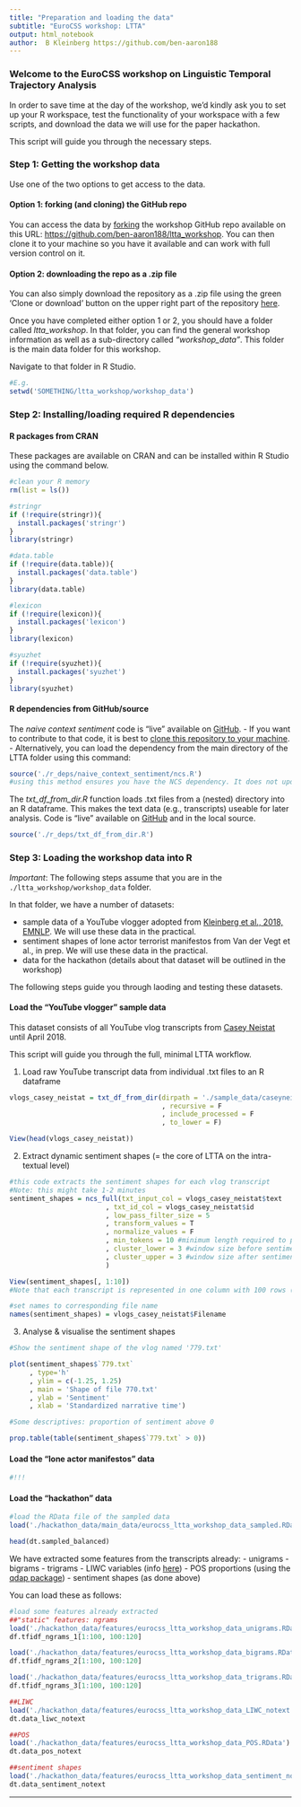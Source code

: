 ```yaml
---
title: "Preparation and loading the data"
subtitle: "EuroCSS workshop: LTTA"
output: html_notebook
author:  B Kleinberg https://github.com/ben-aaron188
---
```


### Welcome to the EuroCSS workshop on Linguistic Temporal Trajectory Analysis

In order to save time at the day of the workshop, we'd kindly ask you to set up your R workspace, test the functionality of your workspace with a few scripts, and download the data we will use for the paper hackathon.

This script will guide you through the necessary steps.


### Step 1: Getting the workshop data

Use one of the two options to get access to the data.

#### Option 1: forking (and cloning) the GitHub repo

You can access the data by [forking](https://help.github.com/articles/fork-a-repo/) the workshop GitHub repo available on this URL: [https://github.com/ben-aaron188/ltta_workshop](https://github.com/ben-aaron188/ltta_workshop). You can then clone it to your machine so you have it available and can work with full version control on it.

#### Option 2: downloading the repo as a .zip file

You can also simply download the repository as a .zip file using the green 'Clone or download' button on the upper right part of the repository [here](https://github.com/ben-aaron188/ltta_workshop).


Once you have completed either option 1 or 2, you should have a folder called *ltta_workshop*. In that folder, you can find the general workshop information as well as a sub-directory called *"workshop_data"*. This folder is the main data folder for this workshop.

Navigate to that folder in R Studio.

```r
#E.g.
setwd('SOMETHING/ltta_workshop/workshop_data')
```


### Step 2: Installing/loading required R dependencies

#### R packages from CRAN

These packages are available on CRAN and can be installed within R Studio using the command below.

```r
#clean your R memory
rm(list = ls())

#stringr
if (!require(stringr)){
  install.packages('stringr')
} 
library(stringr)

#data.table
if (!require(data.table)){
  install.packages('data.table')
} 
library(data.table)

#lexicon
if (!require(lexicon)){
  install.packages('lexicon')
} 
library(lexicon)

#syuzhet
if (!require(syuzhet)){
  install.packages('syuzhet')
} 
library(syuzhet)
```


#### R dependencies from GitHub/source

The *naive context sentiment* code is "live" available on [GitHub](https://github.com/ben-aaron188/naive_context_sentiment). 
- If you want to contribute to that code, it is best to [clone this repository to your machine](https://help.github.com/articles/cloning-a-repository/).
- Alternatively, you can load the dependency from the main directory of the LTTA folder using this command:

```r
source('./r_deps/naive_context_sentiment/ncs.R')
#using this method ensures you have the NCS dependency. It does not update to any commits made in the future (use the GitHub dependency for this for future use)
```

The *txt_df_from_dir.R* function loads .txt files from a (nested) directory into an R dataframe. This makes the text data (e.g., transcripts) useable for later analysis. Code is "live" available on [GitHub](https://github.com/ben-aaron188/r_helper_functions/blob/master/txt_df_from_dir.R) and in the local source. 

```r
source('./r_deps/txt_df_from_dir.R')
```

### Step 3: Loading the workshop data into R

*Important*: The following steps assume that you are in the `./ltta_workshop/workshop_data` folder.

In that folder, we have a number of datasets:

- sample data of a YouTube vlogger adopted from [Kleinberg et al., 2018, EMNLP](https://arxiv.org/ftp/arxiv/papers/1808/1808.09722.pdf). We will use these data in the practical.
- sentiment shapes of lone actor terrorist manifestos from Van der Vegt et al., in prep. We will use these data in the practical.
- data for the hackathon (details about that dataset will be outlined in the workshop)

The following steps guide you through laoding and testing these datasets.

#### Load the "YouTube vlogger" sample data

This dataset consists of all YouTube vlog transcripts from [Casey Neistat](https://www.youtube.com/user/caseyneistat) until April 2018.

This script will guide you through the full, minimal LTTA workflow.

1. Load raw YouTube transcript data from individual .txt files to an R dataframe

```r
vlogs_casey_neistat = txt_df_from_dir(dirpath = './sample_data/caseyneistat'
                                      , recursive = F
                                      , include_processed = F
                                      , to_lower = F)

View(head(vlogs_casey_neistat))
```

2. Extract dynamic sentiment shapes (= the core of LTTA on the intra-textual level)

```r
#this code extracts the sentiment shapes for each vlog transcript
#Note: this might take 1-2 minutes
sentiment_shapes = ncs_full(txt_input_col = vlogs_casey_neistat$text
                        , txt_id_col = vlogs_casey_neistat$id
                        , low_pass_filter_size = 5
                        , transform_values = T
                        , normalize_values = F
                        , min_tokens = 10 #minimum length required to process a vlog
                        , cluster_lower = 3 #window size before sentiment
                        , cluster_upper = 3 #window size after sentiment
                        )

View(sentiment_shapes[, 1:10])
#Note that each transcript is represented in one column with 100 rows (= standardized narrative time)

#set names to corresponding file name
names(sentiment_shapes) = vlogs_casey_neistat$Filename
```

3. Analyse & visualise the sentiment shapes

```r
#Show the sentiment shape of the vlog named '779.txt'

plot(sentiment_shapes$`779.txt`
     , type='h'
     , ylim = c(-1.25, 1.25)
     , main = 'Shape of file 770.txt'
     , ylab = 'Sentiment'
     , xlab = 'Standardized narrative time')
```

```r
#Some descriptives: proportion of sentiment above 0

prop.table(table(sentiment_shapes$`779.txt` > 0))
```


#### Load the "lone actor manifestos" data

```r
#!!!
```

#### Load the "hackathon" data

```r
#load the RData file of the sampled data
load('./hackathon_data/main_data/eurocss_ltta_workshop_data_sampled.RData')

head(dt.sampled_balanced)
```


We have extracted some features from the transcripts already:
- unigrams
- bigrams
- trigrams
- LIWC variables (info [here](https://repositories.lib.utexas.edu/bitstream/handle/2152/31333/LIWC2015_LanguageManual.pdf))
- POS proportions (using the [qdap package](https://rdrr.io/cran/qdap/man/pos.html))
- sentiment shapes (as done above)

You can load these as follows:

```r
#load some features already extracted
##"static" features: ngrams
load('./hackathon_data/features/eurocss_ltta_workshop_data_unigrams.RData')
df.tfidf_ngrams_1[1:100, 100:120]

load('./hackathon_data/features/eurocss_ltta_workshop_data_bigrams.RData')
df.tfidf_ngrams_2[1:100, 100:120]

load('./hackathon_data/features/eurocss_ltta_workshop_data_trigrams.RData')
df.tfidf_ngrams_3[1:100, 100:120]

##LIWC
load('./hackathon_data/features/eurocss_ltta_workshop_data_LIWC_notext.RData')
dt.data_liwc_notext

##POS
load('./hackathon_data/features/eurocss_ltta_workshop_data_POS.RData')
dt.data_pos_notext

##sentiment shapes
load('./hackathon_data/features/eurocss_ltta_workshop_data_sentiment_notext.RData')
dt.data_sentiment_notext
```


-------------------

